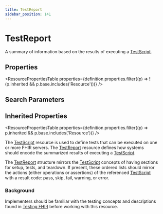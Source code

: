 ```yaml
---
title: TestReport
sidebar_position: 141
---
```


# TestReport

A summary of information based on the results of executing a <a href="/docs/api/fhir/resources/testscript">TestScript</a>.

<Tabs queryString="section">
<TabItem value="schema" label="Schema" default>


## Properties


<ResourcePropertiesTable properties={definition.properties.filter((p) => !(p.inherited && p.base.includes('Resource')))} />

## Search Parameters

<SearchParamsTable searchParams={definition.searchParameters} />

## Inherited Properties

<ResourcePropertiesTable properties={definition.properties.filter((p) => p.inherited && p.base.includes('Resource'))} />

</TabItem>
  <TabItem value="usage" label="Usage">
    <div> <a name="scope"></a>   <p> The <a href="/docs/api/fhir/resources/testscript">TestScript</a> resource is used to define tests that can be executed on one or more FHIR servers. The <a href="/docs/api/fhir/resources/testreport">TestReport</a> resource defines how systems should encode the summarized results of executing a <a href="/docs/api/fhir/resources/testscript">TestScript</a>. </p> <p> The <a href="/docs/api/fhir/resources/testreport">TestReport</a> structure mirrors the <a href="/docs/api/fhir/resources/testscript">TestScript</a> concepts of having sections for setup, tests, and teardown. If present, these ordered lists should mirror the actions (either operations or assertions) of the referenced <a href="/docs/api/fhir/resources/testscript">TestScript</a> with a result code: pass, skip, fail, warning, or error. </p> </div>
    </TabItem>
  
  <TabItem value="backgroundAndContext" label="Background and Context">
    <div> <a name="bnc"></a>   <h3 class="self-link-parent"> Background <a href="https://www.hl7.org/fhir/testreport.html#7.4.2.1" title="link to here" class="self-link"></a></h3> <p> Implementers should be familiar with the testing concepts and descriptions found in <a href="https://www.hl7.org/fhir/testing.html">Testing FHIR</a> before working with this resource. </p>  </div>
    </TabItem>
  

</Tabs>
